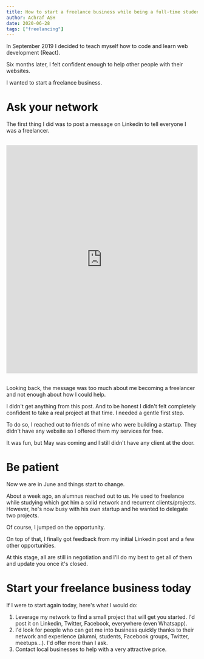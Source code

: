 ```yaml
---
title: How to start a freelance business while being a full-time student
author: Achraf ASH
date: 2020-06-28
tags: ["freelancing"]
---
```


In September 2019 I decided to teach myself how to code and learn web development (React).

Six months later, I felt confident enough to help other people with their websites.

I wanted to start a freelance business. 
# Ask your network
The first thing I did was to post a message on Linkedin to tell everyone I was a freelancer.

<div style='display: flex; justify-content: center; padding: 16px 0'>
<iframe 
    frameborder="0"
    width="504"
    height="600"
    src="https://www.linkedin.com/embed/feed/update/urn:li:share:6643071690811207680" 
    title="Post intégré"
>
</iframe>
</div>

Looking back, the message was too much about me becoming a freelancer and not enough about how I could help.

I didn't get anything from this post. And to be honest I didn't felt completely confident to take a real project at that time. I needed a gentle first step.

To do so, I reached out to friends of mine who were building a startup. They didn't have any website so I offered them my services for free. 

It was fun, but May was coming and I still didn't have any client at the door.

# Be patient

Now we are in June and things start to change.

About a week ago, an alumnus reached out to us. He used to freelance while studying which got him a solid network and recurrent clients/projects. However, he's now busy with his own startup and he wanted to delegate two projects.

Of course, I jumped on the opportunity.

On top of that, I finally got feedback from my initial Linkedin post and a few other opportunities.

At this stage, all are still in negotiation and I'll do my best to get all of them and update you once it's closed.

# Start your freelance business today

If I were to start again today, here's what I would do:
1. Leverage my network to find a small project that will get you started. I'd post it on Linkedin, Twitter, Facebook, everywhere (even Whatsapp).
2. I'd look for people who can get me into business quickly thanks to their network and experience (alumni, students, Facebook groups, Twitter, meetups...). I'd offer more than I ask.
3. Contact local businesses to help with a very attractive price.